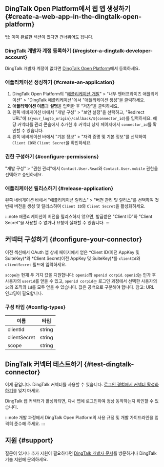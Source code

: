 ## DingTalk Open Platform에서 웹 앱 생성하기 \{#create-a-web-app-in-the-dingtalk-open-platform}

팁: 이미 완료한 섹션이 있다면 건너뛰어도 됩니다.

### DingTalk 개발자 계정 등록하기 \{#register-a-dingtalk-developer-account}

DingTalk 개발자 계정이 없다면 [DingTalk Open Platform](https://open.dingtalk.com)에서 등록하세요.

### 애플리케이션 생성하기 \{#create-an-application}

1. DingTalk Open Platform의 "[애플리케이션 개발](https://open-dev.dingtalk.com/fe/app)" > "내부 엔터프라이즈 애플리케이션" > "DingTalk 애플리케이션"에서 "애플리케이션 생성"을 클릭하세요.
2. **애플리케이션 이름**과 **설명**을 입력한 후 "저장"을 클릭하세요.
3. 왼쪽 네비게이션 바에서 "개발 구성" > "보안 설정"을 선택하고, "Redirect URL"에 `${your_logto_origin}/callback/${connector_id}`를 입력하세요. 해당 커넥터를 관리 콘솔에서 추가한 후 커넥터 상세 페이지에서 `connector_id`를 확인할 수 있습니다.
4. 왼쪽 네비게이션 바에서 "기본 정보" > "자격 증명 및 기본 정보"를 선택하여 `Client ID`와 `Client Secret`을 확인하세요.

### 권한 구성하기 \{#configure-permissions}

"개발 구성" > "권한 관리"에서 `Contact.User.Read`와 `Contact.User.mobile` 권한을 선택하고 승인하세요.

### 애플리케이션 릴리스하기 \{#release-application}

왼쪽 네비게이션 바에서 "애플리케이션 릴리스" > "버전 관리 및 릴리스"를 선택하여 첫 번째 버전을 생성 및 릴리스하여 `Client ID`와 `Client Secret`을 활성화하세요.

:::note
애플리케이션이 버전을 릴리스하지 않으면, 발급받은 "Client ID"와 "Client Secret"을 사용할 수 없거나 요청이 실패할 수 있습니다.
:::

## 커넥터 구성하기 \{#configure-your-connector}

이전 섹션에서 OAuth 앱 상세 페이지에서 얻은 *Client ID(이전 AppKey 및 SuiteKey)*와 *Client Secret(이전 AppKey 및 SuiteKey)*를 `clientId`와 `clientSecret` 필드에 입력하세요.

`scope`는 현재 두 가지 값을 지원합니다: `openid`와 `openid corpid`. `openid`는 인가 후 사용자의 `userid`를 얻을 수 있고, `openid corpid`는 로그인 과정에서 선택한 사용자의 `id`와 조직의 `id`를 모두 얻을 수 있습니다. 값은 공백으로 구분해야 합니다. 참고: URL 인코딩이 필요합니다.

### 구성 타입 \{#config-types}

| 이름         | 타입   |
| ------------ | ------ |
| clientId     | string |
| clientSecret | string |
| scope        | string |

## DingTalk 커넥터 테스트하기 \{#test-dingtalk-connector}

이제 끝입니다. DingTalk 커넥터를 사용할 수 있습니다. [로그인 경험에서 커넥터 활성화하기](https://docs.logto.io/docs/recipes/configure-connectors/social-connector/enable-social-sign-in/)를 잊지 마세요.

DingTalk 웹 커넥터가 활성화되면, 다시 앱에 로그인하여 정상 동작하는지 확인할 수 있습니다.

:::note
개발 과정에서 DingTalk Open Platform의 사용 규정 및 개발 가이드라인을 엄격히 준수해 주세요.
:::

## 지원 \{#support}

질문이 있거나 추가 지원이 필요하다면 [DingTalk 개발자 문서](https://open.dingtalk.com/document/orgapp/obtain-identity-credentials)를 방문하거나 DingTalk 기술 지원에 문의하세요.
